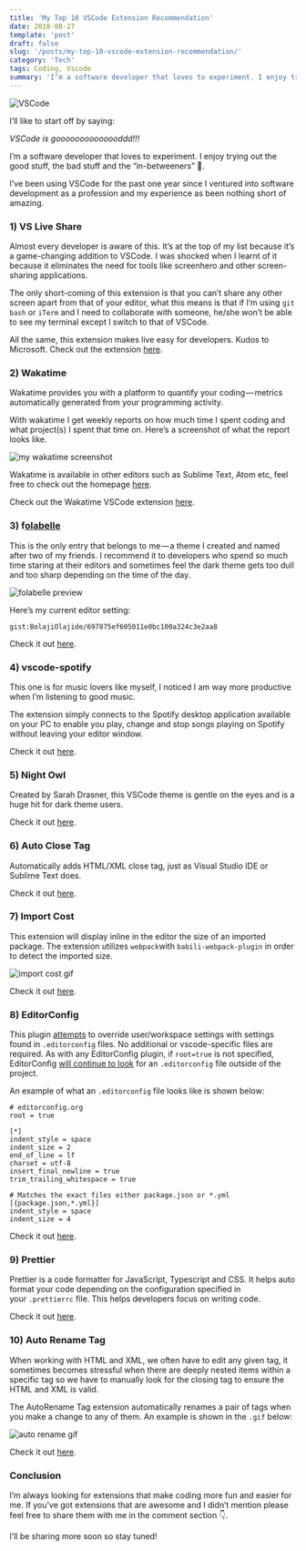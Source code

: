 ```yaml
---
title: 'My Top 10 VSCode Extension Recommendation'
date: 2018-08-27
template: 'post'
draft: false
slug: '/posts/my-top-10-vscode-extension-recommendation/'
category: 'Tech'
tags: Coding, Vscode
summary: 'I’m a software developer that loves to experiment. I enjoy trying out the good stuff, the bad stuff and the “in-betweeners” 🤭. I’ve been using VSCode for the past one year since I ventured into…'
---
```


![VSCode](https://miro.medium.com/max/2000/1*RjCk5IlzVaHpzE8EVW_Tiw.png)

I’ll like to start off by saying:

_VSCode is goooooooooooooddd!!!_

I’m a software developer that loves to experiment. I enjoy trying out the good stuff, the bad stuff and the “in-betweeners” 🤭.

I’ve been using VSCode for the past one year since I ventured into software development as a profession and my experience as been nothing short of amazing.

### 1) VS Live Share

Almost every developer is aware of this. It’s at the top of my list because it’s a game-changing addition to VSCode. I was shocked when I learnt of it because it eliminates the need for tools like screenhero and other screen-sharing applications.

The only short-coming of this extension is that you can’t share any other screen apart from that of your editor, what this means is that if I’m using `git bash` or `iTerm` and I need to collaborate with someone, he/she won’t be able to see my terminal except I switch to that of VSCode.

All the same, this extension makes live easy for developers. Kudos to Microsoft. Check out the extension [here](https://marketplace.visualstudio.com/items?itemName=MS-vsliveshare.vsliveshare).

### 2) Wakatime

Wakatime provides you with a platform to quantify your coding — metrics automatically generated from your programming activity.

With wakatime I get weekly reports on how much time I spent coding and what project(s) I spent that time on. Here’s a screenshot of what the report looks like.

![my wakatime screenshot](https://miro.medium.com/max/3160/1*MCIeZZesQPoZHIjPKBxQBg.png)

Wakatime is available in other editors such as Sublime Text, Atom etc, feel free to check out the homepage [here](https://wakatime.com/).

Check out the Wakatime VSCode extension [here](https://wakatime.com/vs-code).

### 3) f[olabelle](https://marketplace.visualstudio.com/items?itemName=cooproton.folabelle)

This is the only entry that belongs to me — a theme I created and named after two of my friends. I recommend it to developers who spend so much time staring at their editors and sometimes feel the dark theme gets too dull and too sharp depending on the time of the day.

![folabelle preview](https://miro.medium.com/max/6660/1*21gkXHgWSHLtM846Mlf15w.png)

Here’s my current editor setting:

```
gist:BolajiOlajide/697875ef605011e0bc100a324c3e2aa8
```

Check it out [here](https://marketplace.visualstudio.com/items?itemName=cooproton.folabelle).

### 4) vscode-spotify

This one is for music lovers like myself, I noticed I am way more productive when I’m listening to good music.

The extension simply connects to the Spotify desktop application available on your PC to enable you play, change and stop songs playing on Spotify without leaving your editor window.

Check it out [here](https://marketplace.visualstudio.com/items?itemName=shyykoserhiy.vscode-spotify).

### 5) Night Owl

Created by Sarah Drasner, this VSCode theme is gentle on the eyes and is a huge hit for dark theme users.

Check it out [here](https://marketplace.visualstudio.com/items?itemName=sdras.night-owl&WT.mc_id=twitter-social-sdras).

### 6) Auto Close Tag

Automatically adds HTML/XML close tag, just as Visual Studio IDE or Sublime Text does.

Check it out [here](https://marketplace.visualstudio.com/items?itemName=formulahendry.auto-close-tag).

### 7) Import Cost

This extension will display inline in the editor the size of an imported package. The extension utilizes `webpack`with `babili-webpack-plugin` in order to detect the imported size.

![import cost gif](https://miro.medium.com/max/1676/1*LbfI4D9XXiZYS1Slwsys5g.gif)

Check it out [here](https://marketplace.visualstudio.com/items?itemName=wix.vscode-import-cost).

### 8) EditorConfig

This plugin [attempts](https://marketplace.visualstudio.com/items?itemName=EditorConfig.EditorConfig#known-issues) to override user/workspace settings with settings found in `.editorconfig` files. No additional or vscode-specific files are required. As with any EditorConfig plugin, if `root=true` is not specified, EditorConfig [will continue to look](https://editorconfig.org/#file-location) for an `.editorconfig` file outside of the project.

An example of what an `.editorconfig` file looks like is shown below:

```
# editorconfig.org
root = true

[*]
indent_style = space
indent_size = 2
end_of_line = lf
charset = utf-8
insert_final_newline = true
trim_trailing_whitespace = true

# Matches the exact files either package.json or *.yml
[{package.json,*.yml}]
indent_style = space
indent_size = 4
```

Check it out [here](https://marketplace.visualstudio.com/items?itemName=EditorConfig.EditorConfig).

### 9) Prettier

Prettier is a code formatter for JavaScript, Typescript and CSS. It helps auto format your code depending on the configuration specified in your `.prettierrc` file. This helps developers focus on writing code.

Check it out [here](https://marketplace.visualstudio.com/items?itemName=esbenp.prettier-vscode).

### 10) Auto Rename Tag

When working with HTML and XML, we often have to edit any given tag, it sometimes becomes stressful when there are deeply nested items within a specific tag so we have to manually look for the closing tag to ensure the HTML and XML is valid.

The AutoRename Tag extension automatically renames a pair of tags when you make a change to any of them. An example is shown in the `.gif` below:

![auto rename gif](https://miro.medium.com/max/2880/1*ME0oAmIJdO6zaaYwL1DPwA.gif)

Check it out [here](https://marketplace.visualstudio.com/items?itemName=formulahendry.auto-rename-tag).

### Conclusion

I’m always looking for extensions that make coding more fun and easier for me. If you’ve got extensions that are awesome and I didn’t mention please feel free to share them with me in the comment section 👇.

I’ll be sharing more soon so stay tuned!
